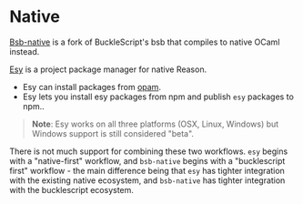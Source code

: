 
# Native

[Bsb-native](https://github.com/bsansouci/bucklescript) is a fork of BuckleScript's bsb that compiles to native OCaml instead.

[Esy](https://esy.sh) is a project package manager for native Reason.
- Esy can install packages from [opam](https://opam.ocaml.org/packages/).
- Esy lets you install esy packages from npm and publish `esy` packages to npm..

> **Note**: Esy works on all three platforms (OSX, Linux, Windows) but Windows support is still
> considered "beta".

There is not much support for combining these two workflows. `esy` begins with a "native-first" workflow, and `bsb-native` begins with a "bucklescript first" workflow - the main difference being that `esy` has tighter integration with the existing native ecosystem, and `bsb-native` has tighter integration with the bucklescript ecosystem.
